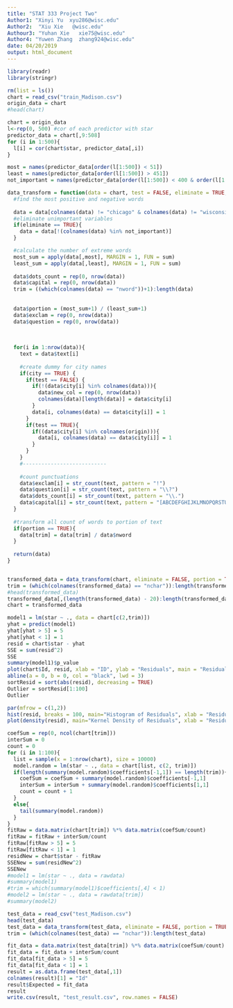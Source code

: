 ```yaml
---
title: "STAT 333 Project Two"
Author1: "Xinyi Yu  xyu286@wisc.edu"
Author2:  "Xiu Xie   @wisc.edu"
Authour3: "Yuhan Xie   xie75@wisc.edu"  
Author4: "Yuwen Zhang  zhang924@wisc.edu"
date: 04/20/2019
output: html_document
---
```



```r
library(readr)
library(stringr)

rm(list = ls())
chart = read_csv("train_Madison.csv")
origin_data = chart
#head(chart)
```

```r
chart = origin_data
l<-rep(0, 500) #cor of each predictor with star
predictor_data = chart[,9:508]
for (i in 1:500){
  l[i] = cor(chart$star, predictor_data[,i])
}

most = names(predictor_data[order(l[1:500]) < 51])
least = names(predictor_data[order(l[1:500]) > 451])
not_important = names(predictor_data[order(l[1:500]) < 400 & order(l[1:500]) > 100])

data_transform = function(data = chart, test = FALSE, eliminate = TRUE, portion = TRUE, city = FALSE, origin = chart) {
  #find the most positive and negative words
  
  data = data[colnames(data) != "chicago" & colnames(data) != "wisconsin"]
  #eliminate unimportant variables
  if(eliminate == TRUE){
    data = data[!(colnames(data) %in% not_important)]
  }

  #calculate the number of extreme words
  most_sum = apply(data[,most], MARGIN = 1, FUN = sum)
  least_sum = apply(data[,least], MARGIN = 1, FUN = sum)
  
  data$dots_count = rep(0, nrow(data))
  data$capital = rep(0, nrow(data))
  trim = ((which(colnames(data) == "nword"))+1):length(data)
  
  
  data$portion = (most_sum+1) / (least_sum+1)
  data$exclam = rep(0, nrow(data))
  data$question = rep(0, nrow(data))
  
  
  
  for(i in 1:nrow(data)){
    text = data$text[i]
    
    #create dummy for city names
    if(city == TRUE) {
      if(test == FALSE) {
        if(!(data$city[i] %in% colnames(data))){
          data$new_col = rep(0, nrow(data))
          colnames(data)[length(data)] = data$city[i]
        }
        data[i, colnames(data) == data$city[i]] = 1
      }
      if(test == TRUE){
        if((data$city[i] %in% colnames(origin))){
          data[i, colnames(data) == data$city[i]] = 1
        }
      }
    }
    #---------------------------
    
    #count punctuations
    data$exclam[i] = str_count(text, pattern = "!")
    data$question[i] = str_count(text, pattern = "\\?")
    data$dots_count[i] = str_count(text, pattern = "\\.")
    data$capital[i] = str_count(text, pattern = "[ABCDEFGHIJKLMNOPQRSTUVWXYZ]")
  }
  
  #transform all count of words to portion of text
  if(portion == TRUE){
    data[trim] = data[trim] / data$nword
  }
  
  return(data)
}


transformed_data = data_transform(chart, eliminate = FALSE, portion = TRUE)
trim = (which(colnames(transformed_data) == "nchar")):length(transformed_data)
#head(transformed_data)
transformed_data[,(length(transformed_data) - 20):length(transformed_data)]
chart = transformed_data
```


```r
model1 = lm(star ~ ., data = chart[c(2,trim)])
yhat = predict(model1)
yhat[yhat > 5] = 5
yhat[yhat < 1] = 1
resid = chart$star - yhat
SSE = sum(resid^2)
SSE
summary(model1)$p_value
plot(chart$Id, resid, xlab = "ID", ylab = "Residuals", main = "Residual Plot",pch = 23,bg = "red",cex = 1.2)
abline(a = 0, b = 0, col = "black", lwd = 3)
sortResid = sort(abs(resid), decreasing = TRUE)
Outlier = sortResid[1:100]
Outlier
```
  
```r
par(mfrow = c(1,2))
hist(resid, breaks = 100, main="Histogram of Residuals", xlab = "Residuals")
plot(density(resid), main="Kernel Density of Residuals", xlab = "Residuals")
```

```r
coefSum = rep(0, ncol(chart[trim]))
interSum = 0
count = 0
for (i in 1:100){
  list = sample(x = 1:nrow(chart), size = 10000)
  model.random = lm(star ~ ., data = chart[list, c(2, trim)])
  if(length(summary(model.random)$coefficients[-1,1]) == length(trim)){
    coefSum = coefSum + summary(model.random)$coefficients[-1,1]
    interSum = interSum + summary(model.random)$coefficients[1,1]
    count = count + 1
  }
  else{
    tail(summary(model.random))
  }
}
fitRaw = data.matrix(chart[trim]) %*% data.matrix(coefSum/count)
fitRaw = fitRaw + interSum/count
fitRaw[fitRaw > 5] = 5
fitRaw[fitRaw < 1] = 1
residNew = chart$star - fitRaw
SSENew = sum(residNew^2)
SSENew
#model1 = lm(star ~ ., data = rawdata)
#summary(model1)
#trim = which(summary(model1)$coefficients[,4] < 1)
#model2 = lm(star ~ ., data = rawdata[trim])
#summary(model2)

```


```r
test_data = read_csv("test_Madison.csv")
head(test_data)
test_data = data_transform(test_data, eliminate = FALSE, portion = TRUE, test = TRUE, origin = chart)
trim = (which(colnames(test_data) == "nchar")):length(test_data)
```

```r
fit_data = data.matrix(test_data[trim]) %*% data.matrix(coefSum/count)
fit_data = fit_data + interSum/count
fit_data[fit_data > 5] = 5
fit_data[fit_data < 1] = 1
result = as.data.frame(test_data[,1])
colnames(result)[1] = "Id"
result$Expected = fit_data
result
write.csv(result, "test_result.csv", row.names = FALSE)
```
